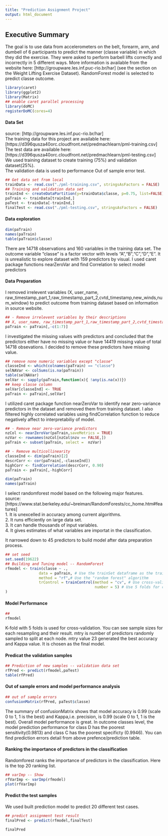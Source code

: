 ```yaml
---
title: "Prediction Assignment Project"
output: html_document
---
```

## Executive Summary
The goal is to use data from accelerometers on the belt, forearm, arm, and dumbell of 6 participants to predict the manner (classe variable) in which they did the exercise. They were asked to perform barbell lifts correctly and incorrectly in 5 different ways. More information is available from the website here: [http://groupware.les.inf.puc-rio.br/har] (see the section on the Weight Lifting Exercise Dataset). RandomForest model is selected to predict classe outcome. 

```r
library(caret)
library(ggplot2)
library(Matrix)
## enable caret parallel processing 
library(doMC)
registerDoMC(cores=4)
```
#### Data Set 
source: [http://groupware.les.inf.puc-rio.br/har]  
The training data for this project are available here:  
[https://d396qusza40orc.cloudfront.net/predmachlearn/pml-training.csv]  
The test data are available here:  
[https://d396qusza40orc.cloudfront.net/predmachlearn/pml-testing.csv]  
We used training dataset to create training (75%) and validation dataset(25%).  
The validation data is used to performance Out of sample error test.

```r
## Get data set from local
trainData <- read.csv("./pml-training.csv", stringsAsFactors = FALSE)
## Training and validation data set
trainInd <- createDataPartition(y=trainData$classe, p=0.75, list=FALSE)
paTrain <- trainData[trainInd,]
paTest <- trainData[-trainInd,]
finalTest <- read.csv("./pml-testing.csv", stringsAsFactors = FALSE)
```

#### Data exploration
```r
dim(paTrain)
names(paTrain)
table(paTrain$classe)
```
There are 14718 observations and 160 variables in the training data set. The outcome variable "classe" is a factor vector with levels "A","B","C","D","E". It is unrealistic to explore dataset with 159 predictors by visual. I used caret package functions nearZeroVar and find Correlation to select model predictors 

#### Data Preparation
I removed irrelevent variables (X, user_name, raw_timestamp_part_1,raw_timestamp_part_2,cvtd_timestamp,new_winds,num_window) to predict outcome from training dataset based on information in source website. 

```r
## - Remove irrelevent variables by their descriptions 
## X, user_name, raw_timestamp_part_1,raw_timestamp_part_2,cvtd_timestamp,new_winds,num_window
paTrain <- paTrain[,-c(1:7)]
```
I investigated the missing values with predictors and concluded that the predictors either have no missing value or have 14419 missing value of total 14718 obsevations. I decided to remove these predictors have missing value. 

```r
## remove none numeric variables except "classe"
classeInd <- which(colnames(paTrain) == "classe")
selNAVar <- colSums(is.na(paTrain))
table(selNAVar)
selVar <- sapply(paTrain,function(x){ !any(is.na(x))})
## keep classe column
selVar[classeInd] <- TRUE
paTrain <- paTrain[,selVar]
```
I utilized caret package function nearZeroVar to identify near zero-variance predictors in the dataset and removed them from training dataset. I also filtered highly correlated variables using findCorrelation function to reduce negatively affect to interpretabiliy of model.

```r
## - Remove near zero-variance predictors
nzCol <- nearZeroVar(paTrain,saveMetrics = TRUE)
nzVar <- rownames(nzCol[nzCol$nzv == FALSE,])
paTrain <- subset(paTrain, select =  nzVar)

## - Remove multicollinearity 
classeInd <- dim(paTrain)[2]
descrCorr <- cor(paTrain[,-classeInd])
highCorr <- findCorrelation(descrCorr, 0.90)
paTrain <- paTrain[,-highCorr]

dim(paTrain)
names(paTrain)
```
I select randomforest model based on the following major features.  
source:[https://www.stat.berkeley.edu/~breiman/RandomForests/cc_home.htm#features]   
1. It is unexcelled in accuracy among current algorithms.  
2. It runs efficiently on large data set.  
3. It can handle thousands of input variables.   
4. It gives estimates of what variables are importat in the classification.  

It narrowed down to 45 predictors to build model after data preparation process. 
```r
## set seed 
set.seed(19622)
## Building and Tuning model -- RandomForest
rfmodel <- train(classe ~ .,
               data = paTrain, # Use the trainSet dataframe as the training data
               method = "rf",# Use the "random forest" algorithm
               trControl = trainControl(method = "cv", # Use cross-validation
                                        number = 5) # Use 5 folds for cross-validation
)
```


#### Model Performance
```r
## 
rfmodel
```
K-fold with 5 folds is used for cross-validation. You can see sample sizes for each resampling and their result. mtry is number of predictors randomly sampled to split at each node. mtry value 23 generated the best accuracy and Kappa value. It is chosen as the final model.

#### Predicat the validation samples
```r

## Prediction of new samples -- validation data set
rfPred <- predict(rfmodel,paTest)
table(rfPred)
```


#### Out of sample errors and model performance analysis
```r
## out of sample errors
confusionMatrix(rfPred, paTest$classe)
```
The summary of confusionMatrix shows that model accuracy is 0.99 (scale 0 to 1, 1 is the best) and Kappa,i.e. precision, is 0.99 (scale 0 to 1, 1 is the best). Overall model performance is great. In outcome classes level, the model prediction performance for class D has the poorest sensitivity(0.9813) and class C has the poorest specificty (0.9946). You can find prediction errors detail from above prefence/prediction table. 

#### Ranking the importance of predictors in the classification
Randomforest ranks the importance of predictors in the classification. Here is the top 20 ranking list.

```r
## varImp -- Show 
rfVarImp <- varImp(rfmodel)
plot(rfVarImp)
```

#### Predict the test samples
We used built prediction model to predict 20 different test cases.
```r
## predict assignment test result
finalPred <- predict(rfmodel,finalTest)

finalPred
```

